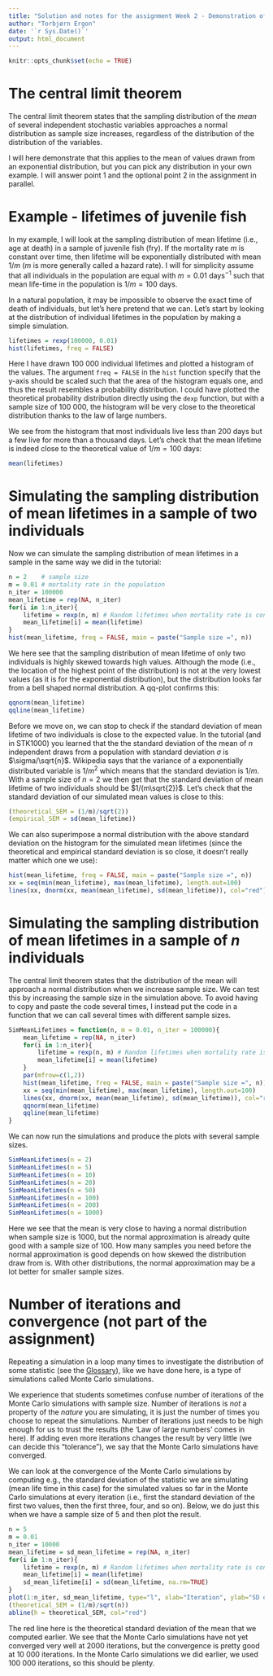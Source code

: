 ```yaml
---
title: "Solution and notes for the assignment Week 2 - Demonstration of the central limit theorem"
author: "Torbjørn Ergon"
date: '`r Sys.Date()`'
output: html_document
---
```


```r
knitr::opts_chunk$set(echo = TRUE)
```

# The central limit theorem

The central limit theorem states that the sampling distribution of the *mean* of several independent stochastic variables approaches a normal distribution as sample size increases, regardless of the distribution of the distribution of the variables.

I will here demonstrate that this applies to the mean of values drawn from an exponential distribution, but you can pick any distribution in your own example. I will answer point 1 and the optional point 2 in the assignment in parallel.  

# Example - lifetimes of juvenile fish

In my example, I will look at the sampling distribution of mean lifetime (i.e., age at death) in a sample of juvenile fish (fry). If the mortality rate $m$ is constant over time, then lifetime will be exponentially distributed with mean $1/m$ ($m$ is more generally called a hazard rate). I will for simplicity assume that all individuals in the population are equal with $m = 0.01$ days$^{-1}$ such that mean life-time in the population is $1/m = 100$ days.

In a natural population, it may be impossible to observe the exact time of death of individuals, but let's here pretend that we can. Let's start by looking at the distribution of individual lifetimes in the population by making a simple simulation.

```r
lifetimes = rexp(100000, 0.01)
hist(lifetimes, freq = FALSE)
```

Here I have drawn 100 000 individual lifetimes and plotted a histogram of the values. The argument `freq = FALSE` in the `hist` function specify that the y-axis should be scaled such that the area of the histogram equals one, and thus the result resembles a probability distribution. I could have plotted the theoretical probability distribution directly using the `dexp` function, but with a sample size of 100 000, the histogram will be very close to the theoretical distribution thanks to the law of large numbers.

We see from the histogram that most individuals live less than 200 days but a few live for more than a thousand days. Let's check that the mean lifetime is indeed close to the theoretical value of $1/m = 100$ days:

```r
mean(lifetimes)
```

# Simulating the sampling distribution of mean lifetimes in a sample of two individuals

Now we can simulate the sampling distribution of mean lifetimes in a sample in the same way we did in the tutorial:

```r
n = 2    # sample size
m = 0.01 # mortality rate in the population
n_iter = 100000
mean_lifetime = rep(NA, n_iter)
for(i in 1:n_iter){
    lifetime = rexp(n, m) # Random lifetimes when mortality rate is constant over time
    mean_lifetime[i] = mean(lifetime)
}
hist(mean_lifetime, freq = FALSE, main = paste("Sample size =", n))
```

We here see that the sampling distribution of mean lifetime of only two individuals is highly skewed towards high values. Although the mode (i.e., the location of the highest point of the distribution) is not at the very lowest values (as it is for the exponential distribution), but the distribution looks far from a bell shaped normal distribution. A qq-plot confirms this:

```r
qqnorm(mean_lifetime)
qqline(mean_lifetime)
```


Before we move on, we can stop to check if the standard deviation of mean lifetime of two individuals is close to the expected value. In the tutorial (and in STK1000) you learned that the the standard deviation of the mean of $n$ independent draws from a population with standard deviation $\sigma$ is $\sigma/\sqrt{n}$. Wikipedia says that the variance of a exponentially distributed variable is $1/m^2$ which means that the standard deviation is $1/m$. With a sample size of $n=2$ we then get that the standard deviation of mean lifetime of two individuals should be $1/(m\sqrt{2})$. Let's check that the standard deviation of our simulated mean values is close to this:

```r
(theoretical_SEM = (1/m)/sqrt(2))
(empirical_SEM = sd(mean_lifetime))
```

We can also superimpose a normal distribution with the above standard deviation on the histogram for the simulated mean lifetimes (since the theoretical and empirical standard deviation is so close, it doesn't really matter which one we use):

```r
hist(mean_lifetime, freq = FALSE, main = paste("Sample size =", n))
xx = seq(min(mean_lifetime), max(mean_lifetime), length.out=100)
lines(xx, dnorm(xx, mean(mean_lifetime), sd(mean_lifetime)), col="red")
```


# Simulating the sampling distribution of mean lifetimes in a sample of $n$ individuals

The central limit theorem states that the distribution of the mean will approach a normal distribution when we increase sample size. We can test this by increasing the sample size in the simulation above. To avoid having to copy and paste the code several times, I instead put the code in a function that we can call several times with different sample sizes.

```r
SimMeanLifetimes = function(n, m = 0.01, n_iter = 100000){
    mean_lifetime = rep(NA, n_iter)
    for(i in 1:n_iter){
        lifetime = rexp(n, m) # Random lifetimes when mortality rate is constant over time
        mean_lifetime[i] = mean(lifetime)
    }
    par(mfrow=c(1,2))
    hist(mean_lifetime, freq = FALSE, main = paste("Sample size =", n))
    xx = seq(min(mean_lifetime), max(mean_lifetime), length.out=100)
    lines(xx, dnorm(xx, mean(mean_lifetime), sd(mean_lifetime)), col="red")
    qqnorm(mean_lifetime)
    qqline(mean_lifetime)
}
```

We can now run the simulations and produce the plots with several sample sizes.

```r
SimMeanLifetimes(n = 2)
SimMeanLifetimes(n = 5)
SimMeanLifetimes(n = 10)
SimMeanLifetimes(n = 20)
SimMeanLifetimes(n = 50)
SimMeanLifetimes(n = 100)
SimMeanLifetimes(n = 200)
SimMeanLifetimes(n = 1000)
```

Here we see that the mean is very close to having a normal distribution when sample size is 1000, but the normal approximation is already quite good with a sample size of 100. How many samples you need before the normal approximation is good depends on how skewed the distribution draw from is. With other distributions, the normal approximation may be a lot better for smaller sample sizes.

# Number of iterations and convergence (not part of the assignment)

Repeating a simulation in a loop many times to investigate the distribution of some statistic (see the [Glossary](https://uio.instructure.com/courses/37153/pages/glossary)), like we have done here, is a type of simulations called Monte Carlo simulations.

We experience that students sometimes confuse number of iterations of the Monte Carlo simulations with sample size. Number of iterations is *not* a property of the *nature* you are simulating, it is just the number of times you choose to repeat the simulations. Number of iterations just needs to be high enough for us to trust the results (the 'Law of large numbers' comes in here). If adding even more iterations changes the result by very little (we can decide this "tolerance"), we say that the Monte Carlo simulations have converged.

We can look at the convergence of the Monte Carlo simulations by computing e.g., the standard deviation of the statistic we are simulating (mean life time in this case) for the simulated values so far in the Monte Carlo simulations at every iteration (i.e., first the standard deviation of the first two values, then the first three, four, and so on). Below, we do just this when we have a sample size of 5 and then plot the result.

```r
n = 5
m = 0.01
n_iter = 10000
mean_lifetime = sd_mean_lifetime = rep(NA, n_iter)
for(i in 1:n_iter){
    lifetime = rexp(n, m) # Random lifetimes when mortality rate is constant over time
    mean_lifetime[i] = mean(lifetime)
    sd_mean_lifetime[i] = sd(mean_lifetime, na.rm=TRUE)
}
plot(1:n_iter, sd_mean_lifetime, type="l", xlab="Iteration", ylab="SD of the mean")
(theoretical_SEM = (1/m)/sqrt(n))
abline(h = theoretical_SEM, col="red")
```

The red line here is the theoretical standard deviation of the mean that we computed earlier. We see that the Monte Carlo simulations have not yet converged very well at 2000 iterations, but the convergence is pretty good at 10 000 iterations. In the Monte Carlo simulations we did earlier, we used 100 000 iterations, so this should be plenty.
